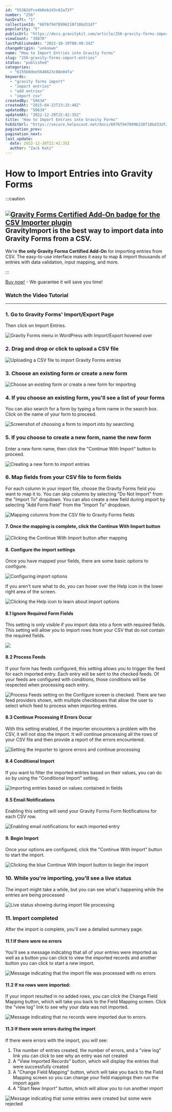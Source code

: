 ```yaml
---
id: "55382dfce4b0eb143c62a72f"
number: "256"
hasDraft: "1"
collectionId: "6076f9478996210f18bd33df"
popularity: "5"
publicUrl: "https://docs.gravitykit.com/article/256-gravity-forms-import-entries"
viewCount: "39870"
lastPublishedAt: "2022-10-19T00:40:34Z"
changeOrigin: "unknown"
name: "How to Import Entries into Gravity Forms"
slug: "256-gravity-forms-import-entries"
status: "published"
categories: 
  - "6155b0dee5648623c88e04fa"
keywords: 
  - "gravity forms import"
  - "import entries"
  - "add entries"
  - "import csv"
createdBy: "59634"
createdAt: "2015-04-22T23:25:48Z"
updatedBy: "59634"
updatedAt: "2022-12-28T22:42:35Z"
title: "How to Import Entries into Gravity Forms"
hsEditUrl: "https://secure.helpscout.net/docs/6076f9478996210f18bd33df/article/55382dfce4b0eb143c62a72f"
pagination_prev: 
pagination_next: 
last_update:
  date: 2022-12-28T22:42:35Z
  author: "Zack Katz"
---
```


# How to Import Entries into Gravity Forms


:::caution


## [![Gravity Forms Certified Add-On badge for the CSV Importer plugin](https://i.gravitykit.com/kLgJNn+)](https://www.gravitykit.com/extensions/gravity-forms-entry-importer/) GravityImport is the best way to import data into Gravity Forms from a CSV. 

We’re **the only Gravity Forms Certified Add-On** for importing entries from CSV. The easy-to-use interface makes it easy to map &amp; import thousands of entries with data validation, input mapping, and more.

:::



[Buy now!](https://www.gravitykit.com/extensions/gravity-forms-entry-importer/) - We guarantee it will save you time!

### Watch the Video Tutorial


<YouTube videoId="n0R2OKQ87wo" />

---

### 1. Go to Gravity Forms' Import/Export Page

Then click on Import Entries.

![Gravity Forms menu in WordPress with Import/Export hovered over](https://www.gravitykit.com/wp-content/uploads/2018/01/go-to-gravity-forms-import-export-page.png?1429745065)

### 2. Drag and drop or click to upload a CSV file

![Uploading a CSV file to import Gravity Forms entries](https://s3.amazonaws.com/helpscout.net/docs/assets/54c58489e4b051242988532c/images/5d39c0f92c7d3a2ec4bf69ea/file-BqG9CNPaHy.png)

### 3. Choose an existing form or create a new form

![Choose an existing form or create a new form for importing](https://s3.amazonaws.com/helpscout.net/docs/assets/54c58489e4b051242988532c/images/5d39c7140428634786756b6f/file-bL77Pb4Pxi.png)

### 4. If you choose an existing form, you'll see a list of your forms

You can also search for a form by typing a form name in the search box. Click on the name of your form to proceed.

![Screenshot of choosing a form to import into by searching](https://s3.amazonaws.com/helpscout.net/docs/assets/54c58489e4b051242988532c/images/5d39c88e2c7d3a2ec4bf6a69/file-JPjYOtwrVd.png)

### 5. If you choose to create a new form, name the new form

Enter a new form name, then click the "Continue With Import" button to proceed.

![Creating a new form to import entries](https://s3.amazonaws.com/helpscout.net/docs/assets/54c58489e4b051242988532c/images/5d39c9cd2c7d3a2ec4bf6a76/file-hx39ZtaRyx.png)

### 6. Map fields from your CSV file to form fields 

For each column in your import file, choose the Gravity Forms field you want to map it to. You can skip columns by selecting "Do Not Import" from the "Import To" dropdown. You can also create a new field during import by selecting "Add Form Field" from the "Import To" dropdown.

![Mapping columns from the CSV file to Gravity Forms fields](https://s3.amazonaws.com/helpscout.net/docs/assets/54c58489e4b051242988532c/images/5d39d0152c7d3a2ec4bf6aee/file-3DUS20A5au.png)

#### 7. Once the mapping is complete, click the Continue With Import button

![Clicking the Continue With Import button after mapping](https://s3.amazonaws.com/helpscout.net/docs/assets/54c58489e4b051242988532c/images/5d39d0d90428634786756c12/file-3YOU6Ymq98.png)

#### 8. Configure the import settings
Once you have mapped your fields, there are some basic options to configure.

![Configuring import options](https://s3.amazonaws.com/helpscout.net/docs/assets/54c58489e4b051242988532c/images/5d39d5840428634786756c5a/file-HJlPYXXNQi.png)

If you aren't sure what to do, you can hover over the Help icon in the lower right area of the screen.

![Clicking the Help icon to learn about import options](https://s3.amazonaws.com/helpscout.net/docs/assets/54c58489e4b051242988532c/images/5d39d1980428634786756c24/file-Mk04FPZbpR.png)

#### 8.1 Ignore Required Form Fields

This setting is only visible if you import data into a form with required fields. This setting will allow you to import rows from your CSV that do not contain the required fields.

![](https://s3.amazonaws.com/helpscout.net/docs/assets/54c58489e4b051242988532c/images/5d39da9a2c7d3a2ec4bf6b82/file-gGYFJR4L2S.png)

#### 8.2 Process Feeds

If your form has feeds configured, this setting allows you to trigger the feed for each imported entry. Each entry will be sent to the checked feeds. Of your feeds are configured with conditions, those conditions will be respected when processing each entry.

![Process Feeds setting on the Configure screen is checked. There are two feed providers shown, with multiple checkboxes that allow the user to select which feed to process when importing entries.](https://s3.amazonaws.com/helpscout.net/docs/assets/54c58489e4b051242988532c/images/5d39e75c2c7d3a2ec4bf6c4c/file-A7ow0lOJar.png)

#### 8.3 Continue Processing If Errors Occur

With this setting enabled, if the importer encounters a problem with the CSV, it will not stop the import. It will continue processing all the rows of your CSV file and then provide a report of the errors encountered.

![Setting the importer to ignore errors and continue processing](https://s3.amazonaws.com/helpscout.net/docs/assets/54c58489e4b051242988532c/images/5d39e7da0428634786756d36/file-k3qnsW9AyR.png)

####  8.4 Conditional Import 

If you want to filter the imported entries based on their values, you can do so by using the "Conditional Import" setting.

![Importing entries based on values contained in fields](https://s3.amazonaws.com/helpscout.net/docs/assets/54c58489e4b051242988532c/images/5d39d7180428634786756c62/file-YgropRFXVj.png)

#### 8.5 Email Notifications

Enabling this setting will send your Gravity Forms Form Notifications for each CSV row.

![Enabling email notifications for each imported entry](https://s3.amazonaws.com/helpscout.net/docs/assets/54c58489e4b051242988532c/images/5d39d8242c7d3a2ec4bf6b61/file-qnPOdKZL7E.png)

#### 9. Begin Import
Once your options are configured, click the "Continue With Import" button to start the import.

![Clicking the blue Continue With Import button to begin the import](https://s3.amazonaws.com/helpscout.net/docs/assets/54c58489e4b051242988532c/images/5d39dd5c2c7d3a2ec4bf6bba/file-k8gHFMZuSh.png)

### 10. While you're importing, you'll see a live status

The import might take a while, but you can see what's happening while the entries are being processed

![Live status showing during import file processing](https://s3.amazonaws.com/helpscout.net/docs/assets/54c58489e4b051242988532c/images/5d39defd2c7d3a2ec4bf6bd5/file-FH8eEMGjoy.png)

### 11. Import completed

After the import is complete, you'll see a detailed summary page.

#### 11.1 If there were no errors

You'll see a message indicating that all of your entries were imported as well as a button you can click to view the imported records and another button you can click to start a new import.

![Message indicating that the import file was processed with no errors](https://s3.amazonaws.com/helpscout.net/docs/assets/54c58489e4b051242988532c/images/5d39e2932c7d3a2ec4bf6bfe/file-Sky35o860o.png)

#### 11.2 If no rows were imported:

If your import resulted in no added rows, you can click the Change Field Mapping button, which will take you back to the Field Mapping screen. Click the "view log" link to see why your data was not imported.

![Message indicating that no records were imported due to errors.](https://s3.amazonaws.com/helpscout.net/docs/assets/54c58489e4b051242988532c/images/5d39e3700428634786756d06/file-o664fXnw9e.png)

#### 11.3 If there were errors during the import

If there were errors with the import, you will see:

1. The number of entries created, the number of errors, and a "view log" link you can click to see why an entry was not created
2. A "View Imported Records" button, which will display the entries that were successfully created
3. A "Change Field Mapping" button, which will take you back to the Field Mapping screen so you can change your field mappings then run the import again
4. A "Start New Import" button, which will allow you to run another import

![Message indicating that some entries were created but some were rejected](https://s3.amazonaws.com/helpscout.net/docs/assets/54c58489e4b051242988532c/images/5d39e5322c7d3a2ec4bf6c28/file-HU66jsv8DO.png)
